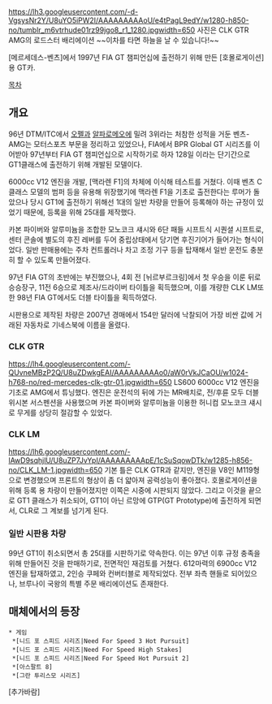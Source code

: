 https://lh3.googleusercontent.com/-d-VgsysNr2Y/U8uYO5iPW2I/AAAAAAAAAoU/e4tPagL9edY/w1280-h850-no/tumblr_m6vtrhude01rz99jgo8_r1_1280.jpgwidth=650
사진은 CLK GTR AMG의 로드스터 배리에이션
~~이차를 타면 하늘을 날 수 있습니다!~~

[메르세데스-벤츠]에서 1997년 FIA GT 챔피언십에 출전하기 위해 만든 [호몰로게이션]용 GT카.


[[목차]]

== 개요 ==

96년 DTM/ITC에서 [[오펠]]과 [[알파로메오]]에 밀려 3위라는 처참한 성적을 거둔 벤츠-AMG는 모터스포츠 부문을 정리하고 있었으나, FIA에서 BPR Global GT 시리즈를 이어받아 97년부터 FIA GT 챔피언십으로 시작하기로 하자 128일 이라는 단기간으로 GT1클래스에 출전하기 위해 개발된 모델이다.

6000cc V12 엔진을 개발, [맥라렌 F1]의 차체에 이식해 테스트를 거쳤다. 이때 벤츠 C클래스 모델의 범퍼 등을 유용해 위장했기에 맥라렌 F1을 기초로 출전한다는 루머가 돌았으나 당시 GT1에 출전하기 위해선 1대의 일반 차량을 만들어 등록해야 하는 규정이 있었기 때문에, 등록을 위해 25대를 제작했다.

카본 파이버와 알루미늄을 조합한 모노코크 섀시와 6단 패들 시프트식 시퀀셜 시프트로, 센터 콘솔에 별도의 후진 레버를 두어 중립상태에서 당기면 후진기어가 들어가는 형식이었다. 일반 판매용에는 주차 컨트롤러나 차고 조정 기구 등을 탑재해서 일반 운전도 충분히 할 수 있도록 만들어졌다.

97년 FIA GT의 초반에는 부진했으나, 4회 전 [뉘르부르크링]에서 첫 우승을 이룬 뒤로 승승장구, 11전 6승으로 제조사/드라이버 타이틀을 획득했으며, 이를 개량한 CLK LM또한 98년 FIA GT에서도 더블 타이틀을 획득하였다.

시판용으로 제작된 차량은 2007년 경매에서 154만 달러에 낙찰되어 가장 비싼 값에 거래된 자동차로 기네스북에 이름을 올렸다.

=== CLK GTR ===
https://lh4.googleusercontent.com/-QUvneMBzP2Q/U8uZDwkgEAI/AAAAAAAAAo0/aW0rVkJCaOU/w1024-h768-no/red-mercedes-clk-gtr-01.jpgwidth=650
LS600 6000cc V12 엔진을 기초로 AMG에서 튜닝했다. 엔진은 운전석의 뒤에 가는 MR배치로, 전/후륜 모두 더블 위시본 서스펜션을 사용했으며 카본 파이버와 알루미늄을 이용한 허니컴 모노코크 섀시로 무게를 상당히 절감할 수 있었다.

=== CLK LM ===
https://lh6.googleusercontent.com/-lAwD9sqhjlU/U8uZP7JvYpI/AAAAAAAAApE/1cSuSqowDTk/w1285-h856-no/CLK_LM-1.jpgwidth=650
기본 틀은 CLK GTR과 같지만, 엔진을 V8인 M119형 으로 변경했으며 프론트의 형상이 좀 더 얇아져 공력성능이 좋아졌다. 호몰로게이션을 위해 등록 용 차량이 만들어졌지만 이쪽은 시중에 시판되지 않았다. 그리고 이것을 끝으로 GT1 클래스가 취소되어, GT1이 아닌 르망에 GTP(GT Prototype)에 출전하게 되면서, CLR로 그 계보를 넘기게 된다.

=== 일반 시판용 차량 ===
99년 GT1이 취소되면서 총 25대를 시판하기로 약속한다. 이는 97년 이후 규정 충족을 위해 만들어진 것을 판매하기로, 전면적인 재검토를 거쳤다. 612마력의 6900cc V12 엔진을 탑재하였고, 2인승 쿠페와 컨버터블로 제작되었다.
전부 좌측 핸들로 되어있으나, 브루나이 국왕의 특별 주문 배리에이션도 존재한다.

== 매체에서의 등장 ==
 * 게임
  *[니드 포 스피드 시리즈|Need For Speed 3 Hot Pursuit]
  *[니드 포 스피드 시리즈|Need For Speed High Stakes]
  *[니드 포 스피드 시리즈|Need For Speed Hot Pursuit 2]
  *[아스팔트 8]
  *[그란 투리스모 시리즈]
[추가바람]
